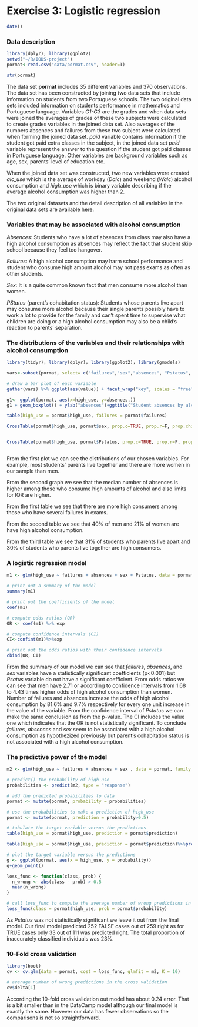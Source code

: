 # Exercise 3: Logistic regression
```r
date()
```

### Data description 

```r
library(dplyr); library(ggplot2)
setwd("~/R/IODS-project")
pormat<-read.csv("data/pormat.csv", header=T)

str(pormat)

```

The data set __pormat__ includes 35 different variables and 370 observations. The data set has been constructed by joining two data sets that include information on students from two Portuguese schools. The two original data sets included information on students performance in mathematics and Portuguese language. Variables _G1-G3_ are the grades and when data sets were joined the averages of grades of these two subjects were calculated to create grades variables in the joined data set. Also averages of the numbers absences and failures from these two subject were calculated when forming the joined data set. _paid_ variable contains information if the student got paid extra classes in the subject, in the joined data set _paid_ variable represent the answer to the question if the student got paid classes in Portuguese language. Other variables are background variables such as age, sex, parents' level of education etc. 

When the joined data set was constructed, two new variables were created _alc_use_ which is the average of workday (_Dalc_) and weekend (_Walc_) alcohol consumption and _high_use_ which is binary variable describing if the average alcohol consumption was higher than 2. 

The two original datasets and the detail description of all variables in the original data sets are available [here](https://archive.ics.uci.edu/ml/datasets/Student+Performance).
 
### Variables that may be associated with alcohol consumption

_Absences_: Students who have a lot of absences from class may also have a high alcohol consumption as absences may reflect the fact that student skip school because they feel too hangover.

_Failures_: A high alcohol consumption may harm school performance and student who consume high amount alcohol may not pass exams as often as other students.

_Sex_: It is a quite common known fact that men consume more alcohol than women.

_PStatus_ (parent's cohabitation status): Students whose parents live apart may consume more alcohol because their single parents possibly have to work a lot to provide for the family and can't spent time to supervise what children are doing or a high alcohol consumption may also be a child's reaction to parents' separation. 

### The distributions of the variables and their relationships with alcohol consumption

```r

library(tidyr); library(dplyr); library(ggplot2); library(gmodels)

vars<-subset(pormat, select= c("failures","sex","absences", "Pstatus", "alc_use", "high_use"))

# draw a bar plot of each variable
gather(vars) %>% ggplot(aes(value)) + facet_wrap("key", scales = "free")+geom_bar()

g1<- ggplot(pormat, aes(x=high_use, y=absences,))
g1 + geom_boxplot() + ylab("absences")+ggtitle("Student absences by alcohol consumption and sex")

table(high_use = pormat$high_use, failures = pormat$failures)

CrossTable(pormat$high_use, pormat$sex, prop.c=TRUE, prop.r=F, prop.chisq=F, prop.t=F)


CrossTable(pormat$high_use, pormat$Pstatus, prop.c=TRUE, prop.r=F, prop.chisq=F, prop.t=F)



```
From the first plot we can see the distributions of our chosen variables. For example, most students' parents live together and there are more women in our sample than men.

From the second graph we see that the median number of absences is higher among those who consume high amounts of alcohol and also limits for IQR are higher.

From the first table we see that there are more high consumers among those who have several failures in exams.

From the second table we see that 40% of men and 21% of women are have high alcohol consumption.

From the third table we see that 31% of students who parents live apart and 30% of students who parents live together are high consumers.


### A logistic regression model

```r

m1 <- glm(high_use ~ failures + absences + sex + Pstatus, data = pormat, family = "binomial")

# print out a summary of the model
summary(m1)

# print out the coefficients of the model
coef(m1)

# compute odds ratios (OR)
OR <- coef(m1) %>% exp

# compute confidence intervals (CI)
CI<-confint(m1)%>%exp

# print out the odds ratios with their confidence intervals
cbind(OR, CI)

```

From the summary of our model we can see that _failures_, _absences_, and _sex_ variables have a statistically significant coefficients (p<0.001) but _Psatus_ variable do not have a significant coefficient. From odds ratios we can see that men have 2.71 or according to confidence intervals from 1.68 to 4.43 times higher odds of high alcohol consumption than women. Number of failures and absences increase the odds of high alcohol consumption by 81.6% and 9.7% respectively for every one unit increase in the value of the variable. From the confidence interval of _Pstatus_ we can make the same conclusion as from the p-value. The CI includes the value one which indicates that the OR is not statistically significant. To conclude _failures_, _absences_ and _sex_ seem to be associated with a high alcohol consumption as hypothezized previously but parent's cohabitation status is not associated with a high alcohol consumption.

### The predictive power of the model

```r
m2 <- glm(high_use ~ failures + absences + sex , data = pormat, family = "binomial")

# predict() the probability of high_use
probabilities <- predict(m2, type = "response")

# add the predicted probabilities to data
pormat <- mutate(pormat, probability = probabilities)

# use the probabilities to make a prediction of high_use
pormat <- mutate(pormat, prediction = probability>0.5)

# tabulate the target variable versus the predictions
table(high_use = pormat$high_use, prediction = pormat$prediction)

table(high_use = pormat$high_use, prediction = pormat$prediction)%>%prop.table()%>%addmargins

# plot the target variable versus the predictions
g <- ggplot(pormat, aes(x = high_use, y = probability))
g+geom_point()

loss_func <- function(class, prob) {
  n_wrong <- abs(class - prob) > 0.5
  mean(n_wrong)
}

# call loss_func to compute the average number of wrong predictions in the (training) data
loss_func(class = pormat$high_use, prob = pormat$probability)

```

As _Pstatus_ was not statistically significant we leave it out from the final model. Our final model predicted 252 FALSE cases out of 259 right as for TRUE cases only 33 out of 111 was predicted right. The total proportion of inaccurately classified individuals was 23%.

### 10-Fold cross validation

```r
library(boot)
cv <- cv.glm(data = pormat, cost = loss_func, glmfit = m2, K = 10)

# average number of wrong predictions in the cross validation
cv$delta[1]


```
According the 10-fold cross validation out model has about 0.24 error. That is a bit smaller than in the DataCamp model although our final model is exactly the same. However our data has fewer observations so the comparisons is not so straightforward.   

